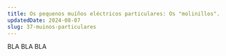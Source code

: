 ---
title: Os pequenos muíños eléctricos particulares: Os "molinillos".
updatedDate: 2024-08-07
slug: 37-muinos-particulares
---

BLA BLA BLA
